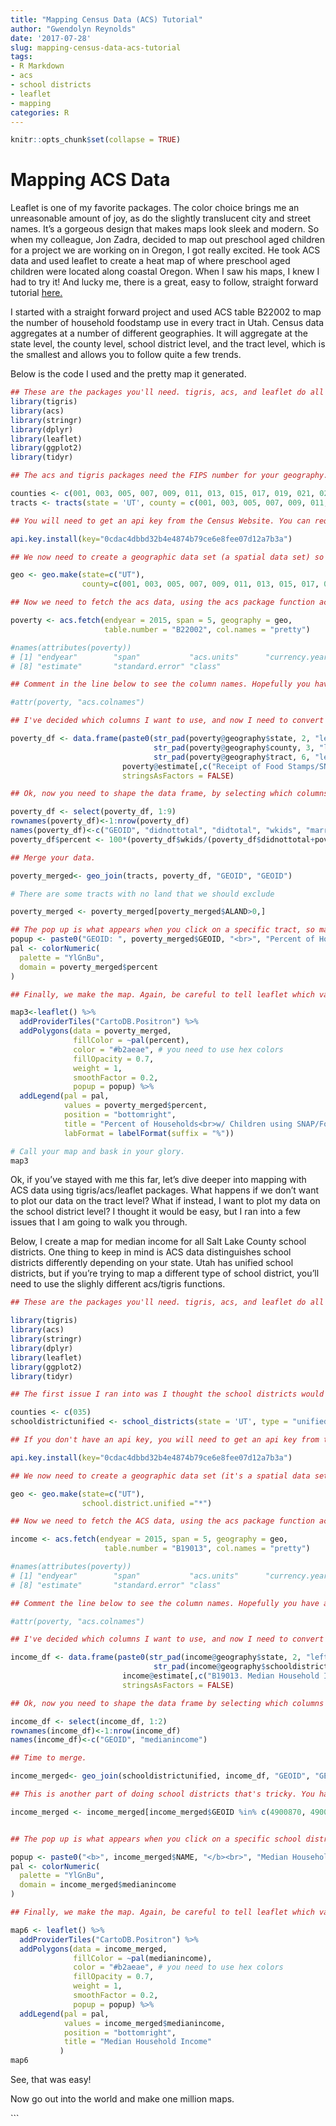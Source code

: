 ```yaml
---
title: "Mapping Census Data (ACS) Tutorial"
author: "Gwendolyn Reynolds"
date: '2017-07-28'
slug: mapping-census-data-acs-tutorial
tags:
- R Markdown
- acs
- school districts
- leaflet
- mapping
categories: R
---
```


```r

knitr::opts_chunk$set(collapse = TRUE)

```

# Mapping ACS Data

Leaflet is one of my favorite packages. The color choice brings me an unreasonable amount of joy, as do the slightly translucent city and street names. It's a gorgeous design that makes maps look sleek and modern. So when my colleague, Jon Zadra, decided to map out preschool aged children for a project we are working on in Oregon, I got really excited. He took ACS data and used leaflet to create a heat map of where preschool aged children were located along coastal Oregon. When I saw his maps, I knew I had to try it! And lucky me, there is a great, easy to follow, straight forward tutorial [here.](http://zevross.com/blog/2015/10/14/manipulating-and-mapping-us-census-data-in-r-using-the-acs-tigris-and-leaflet-packages-3/) 

I started with a straight forward project and used ACS table B22002 to map the number of household foodstamp use in every tract in Utah. Census data aggregates at a number of different geographies. It will aggregate at the state level, the county level, school district level, and the tract level, which is the smallest and allows you to follow quite a few trends. 

Below is the code I used and the pretty map it generated. 


```r

## These are the packages you'll need. tigris, acs, and leaflet do all of the heavy lifting. If you don't have them yet, use install.packages and then load them up below. 
library(tigris)
library(acs)
library(stringr)
library(dplyr)
library(leaflet)
library(ggplot2)
library(tidyr)

## The acs and tigris packages need the FIPS number for your geography. I found the FIPS number for every Utah County. You can google around to find these manually. 

counties <- c(001, 003, 005, 007, 009, 011, 013, 015, 017, 019, 021, 023, 025, 027, 029, 031, 033, 035, 037, 039, 041, 043, 045, 047, 049, 051, 053, 055, 057)
tracts <- tracts(state = 'UT', county = c(001, 003, 005, 007, 009, 011, 013, 015, 017, 019, 021, 023, 025, 027, 029, 031, 033, 035, 037, 039, 041, 043, 045, 047, 049, 051, 053, 055, 057), cb=TRUE)

## You will need to get an api key from the Census Website. You can request a key here: http://api.census.gov/data/key_signup.html. They will send you an email with an api key. The code below takes the key and sends it to the Census so you can access their tables.

api.key.install(key="0cdac4dbbd32b4e4874b79ce6e8fee07d12a7b3a")

## We now need to create a geographic data set (a spatial data set) so you can grab the tigris and acs data. I specify the state, I specify the counties (using the FIPS numbers I looked up). See how tract has a "*"? That's because we are telling tigris to grab every tract within all of the counties listed. 

geo <- geo.make(state=c("UT"), 
                county=c(001, 003, 005, 007, 009, 011, 013, 015, 017, 019, 021, 023, 025, 027, 029, 031, 033, 035, 037, 039, 041, 043, 045, 047, 049, 051, 053, 055, 057), tract="*") 

## Now we need to fetch the acs data, using the acs package function acs.fetch. I specify the end year, which you should know once you decide which table you want. I found my table using this handy website: https://censusreporter.org/topics/table-codes/ I also specify that my geography should be the geo data I pulled above. I tell the column names to look pretty for me. 

poverty <- acs.fetch(endyear = 2015, span = 5, geography = geo, 
                     table.number = "B22002", col.names = "pretty")

#names(attributes(poverty))
# [1] "endyear"        "span"           "acs.units"      "currency.year"  "modified"       "geography"      "acs.colnames"  
# [8] "estimate"       "standard.error" "class"    

## Comment in the line below to see the column names. Hopefully you have a pretty good idea which column names you want to use, since you've already looked through the table at censusreporter.org

#attr(poverty, "acs.colnames")

## I've decided which columns I want to use, and now I need to convert my file to a data frame so I can merge it. str_pad adds extra numbers to each specified variable (state, county, and tract), because it won't merge if we don't add leading zeros! Don't get scared, this should run pretty smoothly. Finally, paste in the column names you want to keep in poverty@estimate. I'm keeping a bunch b/c I'm crazy.  

poverty_df <- data.frame(paste0(str_pad(poverty@geography$state, 2, "left", pad="0"), 
                                str_pad(poverty@geography$county, 3, "left", pad = "0"), 
                                str_pad(poverty@geography$tract, 6, "left", pad = "0")), 
                         poverty@estimate[,c("Receipt of Food Stamps/SNAP by Presence of Children Under 18 Years by Household Type for Households: Household did not receive Food Stamps/SNAP in the past 12 months:", "Receipt of Food Stamps/SNAP by Presence of Children Under 18 Years by Household Type for Households: Household received Food Stamps/SNAP in the past 12 months:", "Receipt of Food Stamps/SNAP by Presence of Children Under 18 Years by Household Type for Households: Household received Food Stamps/SNAP in the past 12 months: With children under 18 years:", "Receipt of Food Stamps/SNAP by Presence of Children Under 18 Years by Household Type for Households: Household received Food Stamps/SNAP in the past 12 months: With children under 18 years: Married-couple family", "Receipt of Food Stamps/SNAP by Presence of Children Under 18 Years by Household Type for Households: Household received Food Stamps/SNAP in the past 12 months: With children under 18 years: Other family:","Receipt of Food Stamps/SNAP by Presence of Children Under 18 Years by Household Type for Households: Household received Food Stamps/SNAP in the past 12 months: With children under 18 years: Other family: Male householder, no wife present", "Receipt of Food Stamps/SNAP by Presence of Children Under 18 Years by Household Type for Households: Household received Food Stamps/SNAP in the past 12 months: With children under 18 years: Other family: Female householder, no husband present", "Receipt of Food Stamps/SNAP by Presence of Children Under 18 Years by Household Type for Households: Household received Food Stamps/SNAP in the past 12 months: With children under 18 years: Nonfamily households")], 
                         stringsAsFactors = FALSE)

## Ok, now you need to shape the data frame, by selecting which columns you want and naming each row. I also create a percent variable, which is the percent of households on food stamps that have children. GEOID is super important! This is what you merge on.

poverty_df <- select(poverty_df, 1:9)
rownames(poverty_df)<-1:nrow(poverty_df)
names(poverty_df)<-c("GEOID", "didnottotal", "didtotal", "wkids", "married", "otherfam", "maleonly", "femaleonly", "nonfam")
poverty_df$percent <- 100*(poverty_df$wkids/(poverty_df$didnottotal+poverty_df$didtotal))

## Merge your data. 

poverty_merged<- geo_join(tracts, poverty_df, "GEOID", "GEOID")

# There are some tracts with no land that we should exclude

poverty_merged <- poverty_merged[poverty_merged$ALAND>0,]

## The pop up is what appears when you click on a specific tract, so make sure you update this section depending on the data you are using. 
popup <- paste0("GEOID: ", poverty_merged$GEOID, "<br>", "Percent of Households w/ Children using SNAP/Food Stamps ", round(poverty_merged$percent,2))
pal <- colorNumeric(
  palette = "YlGnBu",
  domain = poverty_merged$percent
)

## Finally, we make the map. Again, be careful to tell leaflet which variable you want to use. In this case, I am using percent. I also specify the title and add a suffix. 

map3<-leaflet() %>%
  addProviderTiles("CartoDB.Positron") %>%
  addPolygons(data = poverty_merged, 
              fillColor = ~pal(percent), 
              color = "#b2aeae", # you need to use hex colors
              fillOpacity = 0.7, 
              weight = 1, 
              smoothFactor = 0.2,
              popup = popup) %>%
  addLegend(pal = pal, 
            values = poverty_merged$percent, 
            position = "bottomright", 
            title = "Percent of Households<br>w/ Children using SNAP/Food Stamps",
            labFormat = labelFormat(suffix = "%")) 

# Call your map and bask in your glory. 
map3

```

Ok, if you've stayed with me this far, let's dive deeper into mapping with ACS data using tigris/acs/leaflet packages. What happens if we don't want to plot our data on the tract level? What if instead, I want to plot my data on the school district level? I thought it would be easy, but I ran into a few issues that I am going to walk you through. 

Below, I create a map for median income for all Salt Lake County school districts. One thing to keep in mind is ACS data distinguishes school districts differently depending on your state. Utah has unified school districts, but if you're trying to map a different type of school district, you'll need to use the slighly different acs/tigris functions. 

```r

## These are the packages you'll need. tigris, acs, and leaflet do all of the heavy lifting. If you don't have them yet, use install.packages and then load them up below. 

library(tigris)
library(acs)
library(stringr)
library(dplyr)
library(leaflet)
library(ggplot2)
library(tidyr)

## The first issue I ran into was I thought the school districts would be at the county level, so I kept trying to call them using the county FIPS number. NOPE! School district is right under state, so you just specify state, then specify the type of district, which in this case, is unified. 

counties <- c(035)
schooldistrictunified <- school_districts(state = 'UT', type = "unified")

## If you don't have an api key, you will need to get an api key from the Census Website. You can request a key here: http://api.census.gov/data/key_signup.html. They will send you an email with an api key. The code below takes the key and sends it to the Census so you can access their tables.

api.key.install(key="0cdac4dbbd32b4e4874b79ce6e8fee07d12a7b3a")

## We now need to create a geographic data set (it's a spatial data set) so you can grab the tigris and acs data. I specify the state, but remember that school districts are a geography right below state, so no need to go in at the county level this time. I am just going to grab every school district in Utah, because for me it's easier than looking them up individually. 

geo <- geo.make(state=c("UT"), 
                school.district.unified ="*") 

## Now we need to fetch the ACS data, using the acs package function acs.fetch. I specify the end year, which you should know once you decide which table you want. I found my table using this handy website: https://censusreporter.org/topics/table-codes/ I also specify that my geography should be the geo data I pulled above. I tell the column names to look pretty for me.

income <- acs.fetch(endyear = 2015, span = 5, geography = geo, 
                     table.number = "B19013", col.names = "pretty")

#names(attributes(poverty))
# [1] "endyear"        "span"           "acs.units"      "currency.year"  "modified"       "geography"      "acs.colnames"  
# [8] "estimate"       "standard.error" "class"    

## Comment the line below to see the column names. Hopefully you have a pretty good idea which column names you want to use, since you've already looked through the table at censusreporter.org

#attr(poverty, "acs.colnames")

## I've decided which columns I want to use, and now I need to convert my file to a data frame so I can merge it. str_pad adds extra numbers to each specified variable, because it won't merge if we don't add leading zeros! Remember, we aren't including county anymore! Also, the leading zeroes you have to pad with are 5 for school districts! Don't get scared, this should run pretty smoothly. Finally, paste in the column names you want to keep the income@estimate function. I'm only keeping one.  

income_df <- data.frame(paste0(str_pad(income@geography$state, 2, "left", pad="0"), 
                                str_pad(income@geography$schooldistrictunified, 5, "left", pad = "0")), 
                         income@estimate[,c("B19013. Median Household Income in the Past 12 Months (in 2015 Inflation-Adjusted Dollars): Median household income in the past 12 months (in 2015 Inflation-adjusted dollars)")],
                         stringsAsFactors = FALSE)

## Ok, now you need to shape the data frame by selecting which columns you want and naming each row. GEOID is suepr important! It's what you merge on. It's how both of your files identify your school districts. 

income_df <- select(income_df, 1:2)
rownames(income_df)<-1:nrow(income_df)
names(income_df)<-c("GEOID", "medianincome")

## Time to merge. 

income_merged<- geo_join(schooldistrictunified, income_df, "GEOID", "GEOID", how="inner")

## This is another part of doing school districts that's tricky. You have to choose to keep the school districts you want within Utah. In this case, I only want the five districts in Salt Lake County. If I wanted all of the Utah school districts, I would skip this step. 

income_merged <- income_merged[income_merged$GEOID %in% c(4900870, 4900420, 4900360, 4900142, 4900600),]


## The pop up is what appears when you click on a specific school district, so make sure you update this section depending on the data you are using. Also update the varible, which is domain below. 

popup <- paste0("<b>", income_merged$NAME, "</b><br>", "Median Household Income: ", prettyNum(round(income_merged$medianincome,2), big.mark=","))
pal <- colorNumeric(
  palette = "YlGnBu",
  domain = income_merged$medianincome
)

## Finally, we make the map. Again, be careful to tell leaflet which variable you want to use. I also specify the title and add a suffix. 

map6 <- leaflet() %>%
  addProviderTiles("CartoDB.Positron") %>%
  addPolygons(data = income_merged, 
              fillColor = ~pal(medianincome), 
              color = "#b2aeae", # you need to use hex colors
              fillOpacity = 0.7, 
              weight = 1, 
              smoothFactor = 0.2,
              popup = popup) %>%
  addLegend(pal = pal, 
            values = income_merged$medianincome, 
            position = "bottomright", 
            title = "Median Household Income"
           ) 
map6

```

See, that was easy! 

Now go out into the world and make one million maps. 


```

